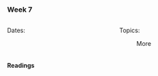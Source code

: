 ### Week 7

::: columns
::: {.column width="50%"}

Dates:

:   
:::

::: {.column width="50%"}

Topics:

:   More
:::
:::

#### Readings
